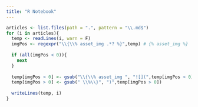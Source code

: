```yaml
---
title: "R Notebook"
---
```


```r
articles <- list.files(path = ".", pattern = "\\.md$")
for (i in articles){
  temp <- readLines(i, warn = F)
  imgPos <- regexpr("\\{\\% asset_img .*? %}",temp) # {% asset_img %}
  
  if (all(imgPos < 0)){
    next
  }
  
  temp[imgPos > 0] <- gsub("\\{\\% asset_img ", "![](",temp[imgPos > 0])
  temp[imgPos > 0] <- gsub(" \\%\\}", ")",temp[imgPos > 0])
  
  writeLines(temp, i)
}
```

